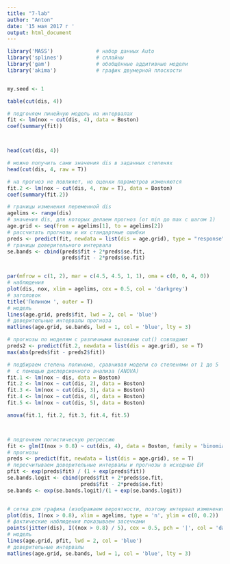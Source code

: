 ```yaml
---
title: "7-lab"
author: "Anton"
date: '15 мая 2017 г '
output: html_document
---
```


```r

library('MASS')              # набор данных Auto
library('splines')           # сплайны
library('gam')               # обобщённые аддитивные модели
library('akima')             # график двумерной плоскости


my.seed <- 1

table(cut(dis, 4))

# подгоняем линейную модель на интервалах
fit <- lm(nox ~ cut(dis, 4), data = Boston)
coef(summary(fit))



head(cut(dis, 4))

# можно получить сами значения dis в заданных степенях
head(cut(dis, 4, raw = T))

# на прогноз не повлияет, но оценки параметров изменяются
fit.2 <- lm(nox ~ cut(dis, 4, raw = T), data = Boston)
coef(summary(fit.2))

# границы изменения переменной dis
agelims <- range(dis)
# значения dis, для которых делаем прогноз (от min до max с шагом 1)
age.grid <- seq(from = agelims[1], to = agelims[2])
# рассчитать прогнозы и их стандартные ошибки
preds <- predict(fit, newdata = list(dis = age.grid), type = "response", se = TRUE)
# границы доверительного интервала
se.bands <- cbind(preds$fit + 2*preds$se.fit,
                  preds$fit - 2*preds$se.fit)


par(mfrow = c(1, 2), mar = c(4.5, 4.5, 1, 1), oma = c(0, 0, 4, 0))
# наблюдения
plot(dis, nox, xlim = agelims, cex = 0.5, col = 'darkgrey')
# заголовок
title('Полином ', outer = T)
# модель
lines(age.grid, preds$fit, lwd = 2, col = 'blue')
# доверительные интервалы прогноза
matlines(age.grid, se.bands, lwd = 1, col = 'blue', lty = 3)

# прогнозы по моделям с различными вызовами cut() совпадают
preds2 <- predict(fit.2, newdata = list(dis = age.grid), se = T)
max(abs(preds$fit - preds2$fit))

# подбираем степень полинома, сравнивая модели со степенями от 1 до 5 
#  с помощью дисперсионного анализа (ANOVA)
fit.1 <- lm(nox ~ dis, data = Boston)
fit.2 <- lm(nox ~ cut(dis, 2), data = Boston)
fit.3 <- lm(nox ~ cut(dis, 3), data = Boston)
fit.4 <- lm(nox ~ cut(dis, 4), data = Boston)
fit.5 <- lm(nox ~ cut(dis, 5), data = Boston)

anova(fit.1, fit.2, fit.3, fit.4, fit.5)



# подгоняем логистическую регрессию
fit <- glm(I(nox > 0.8) ~ cut(dis, 4), data = Boston, family = 'binomial')
# прогнозы
preds <- predict(fit, newdata = list(dis = age.grid), se = T)
# пересчитываем доверительные интервалы и прогнозы в исходные ЕИ
pfit <- exp(preds$fit) / (1 + exp(preds$fit))
se.bands.logit <- cbind(preds$fit + 2*preds$se.fit,
                        preds$fit - 2*preds$se.fit)
se.bands <- exp(se.bands.logit)/(1 + exp(se.bands.logit))


# сетка для графика (изображаем вероятности, поэтому интервал изменения y мал)
plot(dis, I(nox > 0.8), xlim = agelims, type = 'n', ylim = c(0, 0.2))
# фактические наблюдения показываем засечками
points(jitter(dis), I((nox > 0.8) / 5), cex = 0.5, pch = '|', col = 'darkgrey')
# модель
lines(age.grid, pfit, lwd = 2, col = 'blue')
# доверительные интервалы
matlines(age.grid, se.bands, lwd = 1, col = 'blue', lty = 3)


```
